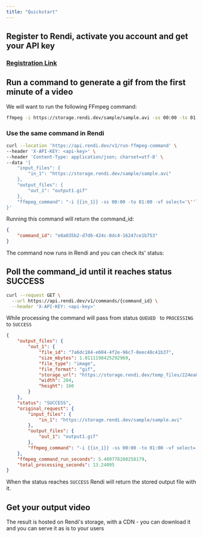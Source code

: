 ```yaml
---
title: "Quickstart"
---
```


## Register to Rendi, activate you account and get your API key

### [Registration Link](https://app.rendi.dev/sign-up)

&#x20;

## Run a command to generate a gif from the first minute of a video

We will want to run the following FFmpeg command:

```bash
ffmpeg -i https://storage.rendi.dev/sample/sample.avi -ss 00:00 -to 01:00 -vf select='lte(n\,1)+gt(trunc(t/10),trunc(prev_t/10))',setpts='PTS*0.025',scale=trunc(oh*a/2)*2:160:force_original_aspect_ratio=decrease,pad=trunc(oh*a/2)*2:160:-1:-1 -an -vsync vfr output1.gif
```

### Use the same command in Rendi

```bash
curl --location 'https://api.rendi.dev/v1/run-ffmpeg-command' \
--header 'X-API-KEY: <api-key>' \
--header 'Content-Type: application/json; charset=utf-8' \
--data '{
    "input_files": {
        "in_1": "https://storage.rendi.dev/sample/sample.avi"
    },
    "output_files": {
        "out_1": "output1.gif"
    },
    "ffmpeg_command": "-i {{in_1}} -ss 00:00 -to 01:00 -vf select='\''lte(n\\,1)+gt(trunc(t/10),trunc(prev_t/10))'\'',setpts='\''PTS*0.025'\'',scale=trunc(oh*a/2)*2:160:force_original_aspect_ratio=decrease,pad=trunc(oh*a/2)*2:160:-1:-1 -an -vsync vfr {{out_1}}"
}'
```

Running this command will return the command_id:

```json
{
    "command_id": "e8a035b2-d7d6-424c-8dc4-16247ce1b753"
}
```

The command now runs in Rendi and you can check its' status:

## Poll the command_id until it reaches status SUCCESS

```bash
curl --request GET \
  --url https://api.rendi.dev/v1/commands/{command_id} \
  --header 'X-API-KEY: <api-key>'
```

While processing the command will pass from status `QUEUED ` to `PROCESSING` to `SUCCESS`

```json
{
    "output_files": {
        "out_1": {
            "file_id": "7a6dc184-e604-4f2e-96c7-0eec48c41b37",
            "size_mbytes": 1.0111198425292969,
            "file_type": "image",
            "file_format": "gif",
            "storage_url": "https://storage.rendi.dev/temp_files/224ea098-5c10-419b-8a77-707d89443c56/e8a035b2-d7d6-424c-8dc4-16247ce1b753/output1.gif",
            "width": 284,
            "height": 160
        }
    },
    "status": "SUCCESS",
    "original_request": {
        "input_files": {
            "in_1": "https://storage.rendi.dev/sample/sample.avi"
        },
        "output_files": {
            "out_1": "output1.gif"
        },
        "ffmpeg_command": "-i {{in_1}} -ss 00:00 -to 01:00 -vf select='lte(n\\,1)+gt(trunc(t/10),trunc(prev_t/10))',setpts='PTS*0.025',scale=trunc(oh*a/2)*2:160:force_original_aspect_ratio=decrease,pad=trunc(oh*a/2)*2:160:-1:-1 -an -vsync vfr {{out_1}}"
    },
    "ffmpeg_command_run_seconds": 5.489778280258179,
    "total_processing_seconds": 13.24095
}
```

When the status reaches `SUCCESS` Rendi will return the stored output file with it.&#x20;

## Get your output video

The result is hosted on Rendi's storage, with a CDN - you can download it and you can serve it as is to your users
